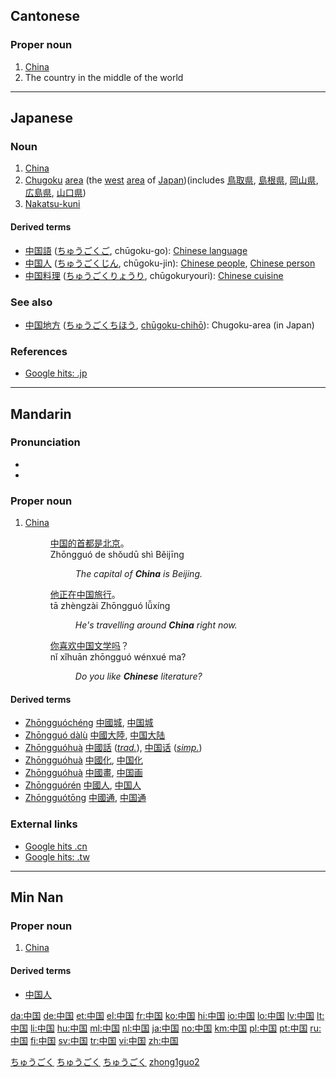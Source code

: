 {{also|Zhongguo}}
==Cantonese==
{{zh-forms|[[中]][[国]]|[[中國]]}}

===Proper noun===
{{yue-proper|s|jyut=zung1gwok3}}

# [[China]]
# The country in the middle of the world

----

==Japanese==
{{ja-kanjitab|中|国}}

===Noun===
{{ja-noun|s|hira=ちゅうごく|rom=chūgoku|kyu=中國|hidx=ちゆうごく}}

# [[China]]
# [[Chugoku]] [[area]] (the [[west]] [[area]] of [[Japan]])(includes [[鳥取県]], [[島根県]], [[岡山県]], [[広島県]], [[山口県]])
# [[Nakatsu-kuni]]

====Derived terms====
* [[中国語]] ([[ちゅうごくご]], chūgoku-go): [[Chinese language]]
* [[中国人]] ([[ちゅうごくじん]], chūgoku-jin): [[Chinese people]], [[Chinese person]]
* [[中国料理]] ([[ちゅうごくりょうり]], chūgokuryouri):  [[Chinese cuisine]]

===See also===
* [[中国地方]] ([[ちゅうごくちほう]], [[chūgoku-chihō]]): Chugoku-area (in Japan)

===References===
* [http://www.google.co.jp/search?as_q=&num=10&hl=ja&btnG=Google+%E6%A4%9C%E7%B4%A2&as_epq=%E4%B8%AD%E5%9B%BD&as_oq=&as_eq=&lr=&as_ft=i&as_filetype=&as_qdr=all&as_occt=any&as_dt=i&as_sitesearch=.jp&as_rights= Google hits: .jp]

[[Category:Rendaku|ちゅうごく]]
[[Category:ja:Countries|ちゅうごく]]
[[Category:ja:Place names|ちゅうごく]]

----

==Mandarin==
{{zh-forms|[[中]][[国]]|[[中國]]}}

===Pronunciation===
* {{IPA|/tʂʊŋ˥˥ kuɔ˧˥/|lang=cmn}}
* {{Audio|Zh-zhongguo.ogg|Audio}}

===Proper noun===
{{cmn-proper|s|pin=Zhōngguó|pint=zhong1guo2|tra=中國|sim=中国|rs=丨03}}

# [[China]]
#: [[中国]][[的]][[首都]][[是]][[北京]]。
#: Zhōngguó de shǒudū shì Běijīng
#:: ''The capital of '''China''' is Beijing.''
#: [[他]][[正在]][[中国]][[旅行]]。
#: tā zhèngzài Zhōngguó lǚxíng
#:: ''He's travelling around '''China''' right now.''
#: [[你]][[喜欢]][[中国]][[文学]][[吗]]？
#: nǐ xǐhuān zhōngguó wénxué ma?
#:: ''Do you like '''Chinese''' literature?''

====Derived terms====
* [[Zhōngguóchéng]] [[中國城]], [[中国城]]
* [[Zhōngguó dàlù]] [[中國大陸]], [[中国大陆]]
* [[Zhōngguóhuà]] [[中國話]] (''[[Traditional Chinese|trad.]]''), [[中国话]] (''[[Simplified Chinese|simp.]]'')
* [[Zhōngguóhuà]] [[中國化]], [[中国化]]
* [[Zhōngguóhuà]] [[中國畫]], [[中国画]]
* [[Zhōngguórén]] [[中國人]], [[中国人]]
* [[Zhōngguótōng]] [[中國通]], [[中国通]]

===External links===
* [http://www.google.cn/search?as_q=&num=10&hl=zh-CN&btnG=Google+%E6%90%9C%E7%B4%A2&as_epq=%E4%B8%AD%E5%9B%BD&as_oq=&as_eq=&lr=&as_ft=i&as_filetype=&as_qdr=all&as_occt=any&as_dt=i&as_sitesearch=.cn&as_rights= Google hits .cn]
* [http://www.google.com.tw/search?as_q=&num=10&hl=zh-TW&btnG=Google+%E6%90%9C%E5%B0%8B&as_epq=%E4%B8%AD%E5%9C%8B&as_oq=&as_eq=&lr=&as_ft=i&as_filetype=&as_qdr=all&as_occt=any&as_dt=i&as_sitesearch=.tw&as_rights=&safe=images Google hits: .tw]

[[Category:zh-cn:Countries|zhong1guo2]]

----

==Min Nan==
{{zh-forms|[[中]][[国]]|[[中國]]}}

===Proper noun===
{{nan-proper|s|poj=Tiong-kok|pojt=tiong1kok4|tra=中國|sim=中国|rs=丨03}}

# [[China]]

====Derived terms====
* [[中国人]]

[[da:中国]]
[[de:中国]]
[[et:中国]]
[[el:中国]]
[[fr:中国]]
[[ko:中国]]
[[hi:中国]]
[[io:中国]]
[[lo:中国]]
[[lv:中国]]
[[lt:中国]]
[[li:中国]]
[[hu:中国]]
[[ml:中国]]
[[nl:中国]]
[[ja:中国]]
[[no:中国]]
[[km:中国]]
[[pl:中国]]
[[pt:中国]]
[[ru:中国]]
[[fi:中国]]
[[sv:中国]]
[[tr:中国]]
[[vi:中国]]
[[zh:中国]]
